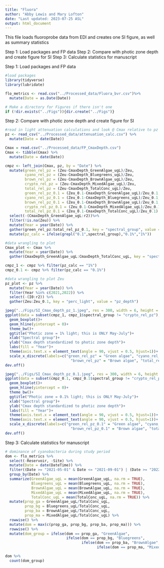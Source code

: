 ```yaml
---
title: "Fluora"
author: "Abby Lewis and Mary Lofton"
date: "Last updated: 2023-07-25 ASL"
output: html_document
---
```


This file loads fluoroprobe data from EDI and creates one SI figure, as well as summary statistics

Step 1: Load packages and FP data
Step 2: Compare with photic zone depth and create figure for SI
Step 3: Calculate statistics for manuscript


Step 1: Load packages and FP data
```r
#load packages
library(tidyverse)
library(lubridate)

flo_metrics <- read.csv("../Processed_data/Fluora_bvr.csv")%>%
  mutate(Date = as.Date(Date))

# Make a directory for Figures if there isn't one
if (!dir.exists("../Figs")){dir.create("../Figs")}
```


Step 2: Compare with photic zone depth and create figure for SI
```r
#read in light attenuation calculations and look @ Cmax relative to pz depth
pz <- read_csv("../Processed_data/attenuation_calc.csv") %>%
  mutate(Date = date(Date))

Cmax = read.csv("../Processed_data/FP_CmaxDepth.csv")
Cmax <- tibble(Cmax) %>%
  mutate(Date = date(Date))

cmpz <- left_join(Cmax, pz, by = "Date") %>%
  mutate(green_rel_pz = (Zeu-CmaxDepth_GreenAlgae_ugL)/Zeu,
         cyano_rel_pz = (Zeu-CmaxDepth_Bluegreens_ugL)/Zeu,
         brown_rel_pz = (Zeu-CmaxDepth_BrownAlgae_ugL)/Zeu,
         crypto_rel_pz = (Zeu-CmaxDepth_MixedAlgae_ugL)/Zeu,
         total_rel_pz = (Zeu-CmaxDepth_TotalConc_ugL)/Zeu,
         green_rel_pz_0.1 = (Zeu_0.1-CmaxDepth_GreenAlgae_ugL)/Zeu_0.1,
         cyano_rel_pz_0.1 = (Zeu_0.1-CmaxDepth_Bluegreens_ugL)/Zeu_0.1,
         brown_rel_pz_0.1 = (Zeu_0.1-CmaxDepth_BrownAlgae_ugL)/Zeu_0.1,
         crypto_rel_pz_0.1 = (Zeu_0.1-CmaxDepth_MixedAlgae_ugL)/Zeu_0.1,
         total_rel_pz_0.1 = (Zeu_0.1-CmaxDepth_TotalConc_ugL)/Zeu_0.1) %>%
  select(-(CmaxDepth_GreenAlgae_ugL:r2))%>%
  filter(!is.na(Zeu)) %>%
  mutate(Year = year(Date)) %>%
  gather(green_rel_pz:total_rel_pz_0.1, key = "spectral_group", value = "Cmax_depth_rel_pz") %>%
  mutate(pz_calc = ifelse(grepl("0.1",spectral_group),"0.1%","1%"))

#data wrangling to plot
Cmax_plot <- Cmax %>%
  mutate(Year = year(Date)) %>%
  gather(CmaxDepth_GreenAlgae_ugL:CmaxDepth_TotalConc_ugL, key = "spectral_group", value = "Cmax_depth")

cmpz_1 <- cmpz %>% filter(pz_calc == "1%")
cmpz_0.1 <- cmpz %>% filter(pz_calc == "0.1%")

#data wrangling to plot Zeu
pz_plot <- pz %>%
  mutate(Year = year(Date)) %>%
  filter(Year %in% c(2021,2022)) %>%
  select(-(I0:r2)) %>%
  gather(Zeu:Zeu_0.1, key = "perc_light", value = "pz_depth")

jpeg("../Figs/SI_Cmax_depth_pz_1.jpeg", res = 300, width = 6, height = 4, units = "in")
ggplot(data = subset(cmpz_1, cmpz_1$spectral_group != "crypto_rel_pz"), aes(x = spectral_group, y = Cmax_depth_rel_pz, fill = as.factor(Year)))+
  geom_boxplot()+
  geom_hline(yintercept = 0)+
  theme_bw()+
  ggtitle("Photic zone = 1% light; this is ONLY May-July")+
  xlab("Spectral group")+
  ylab("Cmax depth standardized to photic zone depth")+
  labs(fill = "Year")+
  theme(axis.text.x = element_text(angle = 90, vjust = 0.5, hjust=1))+
  scale_x_discrete(labels=c("green_rel_pz" = "Green algae", "cyano_rel_pz" = "Cyanobacteria",
                              "brown_rel_pz" = "Brown algae", "total_rel_pz" = "Total phyto."))
dev.off()

jpeg("../Figs/SI_Cmax_depth_pz_0.1.jpeg", res = 300, width = 6, height = 4, units = "in")
ggplot(data = subset(cmpz_0.1, cmpz_0.1$spectral_group != "crypto_rel_pz_0.1"), aes(x = spectral_group, y = Cmax_depth_rel_pz, fill = as.factor(Year)))+
  geom_boxplot()+
  geom_hline(yintercept = 0)+
  theme_bw()+
  ggtitle("Photic zone = 0.1% light; this is ONLY May-July")+
  xlab("Spectral group")+
  ylab("Cmax depth standardized to photic zone depth")+
  labs(fill = "Year")+
  theme(axis.text.x = element_text(angle = 90, vjust = 0.5, hjust=1))+
  theme(axis.text.x = element_text(angle = 90, vjust = 0.5, hjust=1))+
  scale_x_discrete(labels=c("green_rel_pz_0.1" = "Green algae", "cyano_rel_pz_0.1" = "Cyanobacteria",
                              "brown_rel_pz_0.1" = "Brown algae", "total_rel_pz_0.1" = "Total phyto."))
dev.off()
```


Step 3: Calculate statistics for manuscript
```r
# dominance of cyanobacteria during study period
dom <- flo_metrics %>%
  select(-Reservoir, -Site) %>%
  mutate(Date = date(DateTime)) %>%
  filter((Date >= "2021-05-01" & Date <= "2021-09-01") | (Date >= "2022-05-01" & Date <= "2022-09-01")) %>%
  group_by(Date) %>%
  summarize(GreenAlgae_ugL = mean(GreenAlgae_ugL, na.rm = TRUE),
            Bluegreens_ugL = mean(Bluegreens_ugL, na.rm = TRUE),
            BrownAlgae_ugL = mean(BrownAlgae_ugL, na.rm = TRUE),
            MixedAlgae_ugL = mean(MixedAlgae_ugL, na.rm = TRUE),
            TotalConc_ugL = mean(TotalConc_ugL, na.rm = TRUE)) %>%
  mutate(prop_ga = GreenAlgae_ugL/TotalConc_ugL,
         prop_bg = Bluegreens_ugL/TotalConc_ugL,
         prop_ba = BrownAlgae_ugL/TotalConc_ugL,
         prop_ma = MixedAlgae_ugL/TotalConc_ugL) %>%
  rowwise() %>%
  mutate(dom = max(c(prop_ga, prop_bg, prop_ba, prop_ma))) %>%
  rowwise() %>%
  mutate(dom_group = ifelse(dom == prop_ga, "GreenAlgae",
                            ifelse(dom == prop_bg, "Bluegreens",
                                   ifelse(dom == prop_ba, "BrownAlgae",
                                          ifelse(dom == prop_ma, "MixedAlgae","zombies")))))

dom %>%
  count(dom_group)
```